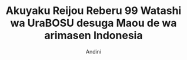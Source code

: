 ---
title: Akuyaku Reijou Reberu 99 Watashi wa UraBOSU desuga Maou de wa arimasen Indonesia
deskripsi : Ini adalah komik buatan saya coy wkwkwkw
author : Andini
genre : komedi drama
status: Ongoing
type: Manhwa
image: https://i0.wp.com/www.maid.my.id/wp-content/uploads/2020/02/b204ff34-663f-4ce8-9510-db4cbb24561e.jpg
project : Yes
posted by : admin
---